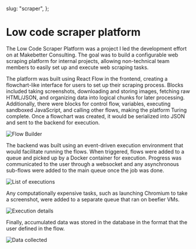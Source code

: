 
  slug: "scraper",
};

# Low code scraper platform

The Low Code Scraper Platform was a project I led the development effort on at Makebetter Consulting. The goal was to build a configurable web scraping platform for internal projects, allowing non-technical team members to easily set up and execute web scraping tasks.

The platform was built using React Flow in the frontend, creating a flowchart-like interface for users to set up their scraping process. Blocks included taking screenshots, downloading and storing images, fetching raw HTML/JSON, and organizing data into logical chunks for later processing. Additionally, there were blocks for control flow, variables, executing sandboxed JavaScript, and calling other flows, making the platform Turing complete. Once a flowchart was created, it would be serialized into JSON and sent to the backend for execution.

![Flow Builder](/img/scraper-1.png)

The backend was built using an event-driven execution environment that would facilitate running the flows. When triggered, flows were added to a queue and picked up by a Docker container for execution. Progress was communicated to the user through a websocket and any asynchronous sub-flows were added to the main queue once the job was done.

![List of executions](/img/scraper-2.png)

Any computationally expensive tasks, such as launching Chromium to take a screenshot, were added to a separate queue that ran on beefier VMs.

![Execution details](/img/scraper-3.png)

Finally, accumulated data was stored in the database in the format that the user defined in the flow.

![Data collected](/img/scraper-4.png)

